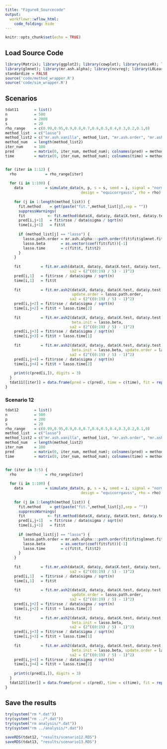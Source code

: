 ```yaml
---
title: "Figure8_Sourcecode"
output:
  workflowr::wflow_html:
    code_folding: hide
---
```


```r
knitr::opts_chunk$set(echo = TRUE)
```

## Load Source Code

```r
library(Matrix); library(ggplot2); library(cowplot); library(susieR); library(BGLR);
library(glmnet); library(mr.ash.alpha); library(ncvreg); library(L0Learn); library(varbvs);
standardize = FALSE
source('code/method_wrapper.R')
source('code/sim_wrapper.R')
```

## Scenarios

```r
tdat11       = list()
n            = 500
p            = 2000
s            = 20
rho_range    = c(0.99,0.95,0.9,0.8,0.7,0.6,0.5,0.4,0.3,0.2,0.1,0)
method_list  = c("lasso")
method_list2 = c("mr.ash.vanilla", method_list, "mr.ash.order", "mr.ash.init","mr.ash.both")
method_num   = length(method_list2)
iter_num     = 100
pred         = matrix(0, iter_num, method_num); colnames(pred) = method_list2
time         = matrix(0, iter_num, method_num); colnames(time) = method_list2


for (iter in 1:12) {
  rho             = rho_range[iter]
  
  for (i in 1:100) {
    data          = simulate_data(n, p, s = s, seed = i, signal = "normal", pve = 0.5,
                                  design = "equicorrgauss", rho = rho)
    
    for (j in 1:length(method_list)) {
      fit.method    = get(paste("fit.",method_list[j],sep = ""))
      suppressWarnings(
      fit          <- fit.method(data$X, data$y, data$X.test, data$y.test, seed = i))
      pred[i,j+1]   = fit$rsse / data$sigma / sqrt(n)
      time[i,j+1]   = fit$t
      
      if (method_list[j] == "lasso") {
        lasso.path.order = mr.ash.alpha:::path.order(fit$fit$glmnet.fit)
        lasso.beta       = as.vector(coef(fit$fit))[-1]
        lasso.time       = c(fit$t, fit$t2)
      }
    }
    
    fit         = fit.mr.ash(data$X, data$y, data$X.test, data$y.test, seed = i,
                             sa2 = (2^((0:19) / 5) - 1)^2)
    pred[i,1]   = fit$rsse / data$sigma / sqrt(n)
    time[i,1]   = fit$t
    
    fit         = fit.mr.ash2(data$X, data$y, data$X.test, data$y.test, seed = i,
                              update.order = lasso.path.order,
                             sa2 = (2^((0:19) / 5) - 1)^2)
    pred[i,j+2] = fit$rsse / data$sigma / sqrt(n)
    time[i,j+2] = fit$t + lasso.time[2]
    
    fit         = fit.mr.ash2(data$X, data$y, data$X.test, data$y.test, seed = i,
                              beta.init = lasso.beta,
                             sa2 = (2^((0:19) / 5) - 1)^2)
    pred[i,j+3] = fit$rsse / data$sigma / sqrt(n)
    time[i,j+3] = fit$t + lasso.time[1]
    
    fit         = fit.mr.ash2(data$X, data$y, data$X.test, data$y.test, seed = i,
                              beta.init = lasso.beta, update.order = lasso.path.order,
                             sa2 = (2^((0:19) / 5) - 1)^2)
    pred[i,j+4] = fit$rsse / data$sigma / sqrt(n)
    time[i,j+4] = fit$t + lasso.time[2]
    
    print(c(pred[i,]), digits = 3)
  }
  tdat11[[iter]] = data.frame(pred = c(pred), time = c(time), fit = rep(method_list2, each = 100))
}
```

### Scenario 12

```r
tdat12       = list()
n            = 500
p            = 200
s            = 20
rho_range    = c(0.99,0.95,0.9,0.8,0.7,0.6,0.5,0.4,0.3,0.2,0.1,0)
method_list  = c("lasso")
method_list2 = c("mr.ash.vanilla", method_list, "mr.ash.order", "mr.ash.init","mr.ash.both")
method_num   = length(method_list2)
iter_num     = 100
pred         = matrix(0, iter_num, method_num); colnames(pred) = method_list2
time         = matrix(0, iter_num, method_num); colnames(time) = method_list2


for (iter in 3:5) {
  rho             = rho_range[iter]
  
  for (i in 1:100) {
    data          = simulate_data(n, p, s = s, seed = i, signal = "normal", pve = 0.5,
                                  design = "equicorrgauss", rho = rho)
    
    for (j in 1:length(method_list)) {
      fit.method    = get(paste("fit.",method_list[j],sep = ""))
      suppressWarnings(
      fit          <- fit.method(data$X, data$y, data$X.test, data$y.test, seed = i))
      pred[i,j+1]   = fit$rsse / data$sigma / sqrt(n)
      time[i,j+1]   = fit$t
      
      if (method_list[j] == "lasso") {
        lasso.path.order = mr.ash.alpha:::path.order(fit$fit$glmnet.fit)
        lasso.beta       = as.vector(coef(fit$fit))[-1]
        lasso.time       = c(fit$t, fit$t2)
      }
    }
    
    fit         = fit.mr.ash(data$X, data$y, data$X.test, data$y.test, seed = i,
                             sa2 = (2^((0:19) / 5) - 1)^2)
    pred[i,1]   = fit$rsse / data$sigma / sqrt(n)
    time[i,1]   = fit$t
    
    fit         = fit.mr.ash2(data$X, data$y, data$X.test, data$y.test, seed = i,
                              update.order = lasso.path.order,
                             sa2 = (2^((0:19) / 5) - 1)^2)
    pred[i,j+2] = fit$rsse / data$sigma / sqrt(n)
    time[i,j+2] = fit$t + lasso.time[2]
    
    fit         = fit.mr.ash2(data$X, data$y, data$X.test, data$y.test, seed = i,
                              beta.init = lasso.beta,
                             sa2 = (2^((0:19) / 5) - 1)^2)
    pred[i,j+3] = fit$rsse / data$sigma / sqrt(n)
    time[i,j+3] = fit$t + lasso.time[1]
    
    fit         = fit.mr.ash2(data$X, data$y, data$X.test, data$y.test, seed = i,
                              beta.init = lasso.beta, update.order = lasso.path.order,
                             sa2 = (2^((0:19) / 5) - 1)^2)
    pred[i,j+4] = fit$rsse / data$sigma / sqrt(n)
    time[i,j+4] = fit$t + lasso.time[2]
    
    print(c(pred[i,]), digits = 3)
  }
  tdat12[[iter]] = data.frame(pred = c(pred), time = c(time), fit = rep(method_list2, each = 100))
}
```

## Save the results

```r
try(system("rm *.dat"))
try(system("rm ../*.dat"))
try(system("rm analysis/*.dat"))
try(system("rm ../analysis/*.dat"))
```

```r
saveRDS(tdat12, "results/scenario12.RDS")
saveRDS(tdat13, "results/scenario13.RDS")
```